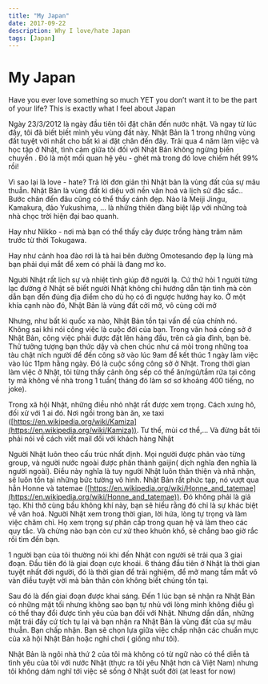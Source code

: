 ```yaml
---
title: "My Japan"
date: 2017-09-22
description: Why I love/hate Japan
tags: [Japan]
---
```


# My Japan

Have you ever love something so much YET you don’t want it to be the part of your life? This is exactly what I feel about Japan

Ngày 23/3/2012 là ngày đầu tiên tôi đặt chân đến nước nhật. Và ngay từ lúc đấy, tôi đã biết biết mình yêu vùng đất này. Nhật Bản là 1 trong những vùng đất tuyệt vời nhất cho bất kì ai đặt chân đến đây. Trải qua 4 năm làm việc và học tập ở Nhật, tình cảm giữa tôi đối với Nhật Bản không ngừng biến chuyển . Đó là một mối quan hệ yêu - ghét mà trong đó love chiếm hết 99% rồi!

Vì sao lại là love - hate? Trả lời đơn giản thì Nhật bản là vùng đất của sự mâu thuẫn. Nhật Bản là vùng đất kì diệu với nền văn hoá và lịch sử đặc sắc.. Bước chân đến đâu cũng có thể thấy cảnh đẹp. Nào là Meiji Jingu, Kamakura, đảo Yukushima, … là những thiên đàng biệt lập với những toà nhà chọc trời hiện đại bao quanh.

Hay như Nikko - nơi mà bạn có thể thấy cây được trồng hàng trăm năm trước từ thời Tokugawa.

Hay như cảnh hoa đào rơi lả tả hai bên đường Omotesando đẹp lạ lùng mà bạn phải dụi mắt để xem có phải là đang mơ ko.

Người Nhật rất lịch sự và nhiệt tình giúp đỡ người lạ. Cứ thử hỏi 1 người từng lạc đường ở Nhật sẽ biết người Nhật không chỉ hướng dẫn tận tình mà còn dẫn bạn đến đúng địa điểm cho dù họ có đi ngược hướng hay ko. Ở một khía cạnh nào đó, Nhật Bản là vùng đất cởi mở, vô cùng cởi mở

Nhưng, như bất kì quốc xa nào, Nhật Bản tồn tại vấn đề của chính nó. Không sai khi nói công việc là cuộc đời của bạn. Trong văn hoá công sở ở Nhật Bản, công việc phải được đặt lên hàng đầu, trên cả gia đình, bạn bè. Thử tưởng tượng bạn thức dậy và chen chúc như cá mòi trong những toa tàu chật ních người để đến công sở vào lúc 9am để kết thúc 1 ngày làm việc vào lúc 11pm hằng ngày. Đó là cuộc sống công sở ở Nhật. Trong thời gian làm việc ở Nhật, tôi từng thấy cảnh ông sếp có thể ăn/ngủ/tắm rửa tại công ty mà không về nhà trong 1 tuần( tháng đó làm sơ sơ khoảng 400 tiếng, no joke).

Trong xã hội Nhật, những điều nhỏ nhặt rất được xem trọng. Cách xưng hô, đối xử với 1 ai đó. Nơi ngồi trong bàn ăn, xe taxi ([https://en.wikipedia.org/wiki/Kamiza](https://en.wikipedia.org/wiki/Kamiza)). Tư thế, mùi cơ thể,… Và đừng bắt tôi phải nói về cách viết mail đối với khách hàng Nhật

Người Nhật luôn theo cấu trúc nhất định. Mọi người được phân vào từng group, và người nước ngoài được phân thành gaijin( dịch nghĩa đen nghĩa là người ngoài). Điều này nghĩa là tuy người Nhật luôn thân thiện và nhã nhặn, sẽ luôn tồn tại những bức tường vô hình. Nhật Bản rất phức tạp, nó vượt qua hẳn Honne và tatemae ([https://en.wikipedia.org/wiki/Honne_and_tatemae](https://en.wikipedia.org/wiki/Honne_and_tatemae)). Đó không phải là giả tạo. Khi thở cùng bầu không khí này, bạn sẽ hiểu rằng đó chỉ là sự khác biệt về văn hoá. Người Nhật xem trong thời gian, lời hứa, lòng tự trọng và làm việc chăm chỉ. Họ xem trọng sự phân cấp trong quan hệ và làm theo các quy tắc. Và chừng nào bạn còn cư xử theo khuôn khổ, sẽ chẳng bao giờ rắc rối tìm đến bạn.

1 người bạn của tôi thường nói khi đến Nhật con người sẽ trải qua 3 giai đoạn. Đầu tiên đó là giai đoạn cực khoái. 6 tháng đầu tiên ở Nhật là thời gian tuyệt nhất đời người, đó là thời gian để trải nghiệm, để mở mang tầm mắt vô vàn điều tuyệt vời mà bản thân còn không biết chúng tồn tại.

Sau đó là đến giai đoạn được khai sáng. Đến 1 lúc bạn sẽ nhận ra Nhật Bản có những mặt tối nhưng không sao bạn tự nhủ với lòng mình không điều gì có thể thay đổi được tình yêu của bạn đối với Nhật. Nhưng dần dần, những mặt trái đấy cứ tích tụ lại và bạn nhận ra Nhật Bản là vùng đất của sự mâu thuẫn. Bạn chấp nhận. Bạn sẽ chọn lựa giữa việc chấp nhận các chuẩn mực của xã hội Nhật Bản hoặc nghỉ chơi ( giống như tôi).

Nhật Bản là ngôi nhà thứ 2 của tôi mà không có từ ngữ nào có thể diễn tả tình yêu của tôi với nước Nhật (thực ra tôi yêu Nhật hơn cả Việt Nam) nhưng tôi không dám nghĩ tới việc sẽ sống ở Nhật suốt đời (at least for now)
